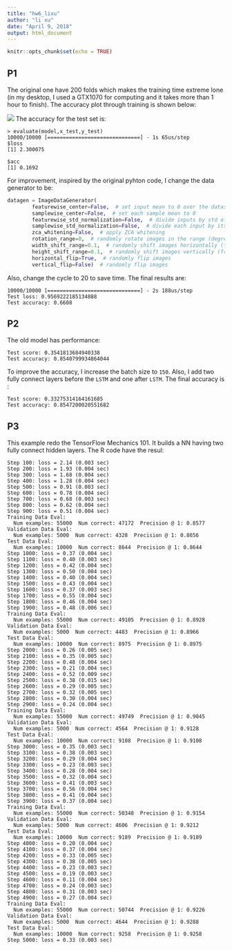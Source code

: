 ---
title: "hw6_lixu"
author: "li xu"
date: "April 9, 2018"
output: html_document
---

```{r setup, include=FALSE}
knitr::opts_chunk$set(echo = TRUE)
```

## P1
The original one have 200 folds which makes the training time extreme lone (in my desktop, I used a GTX1070 for computing and it takes more than 1 hour to finish). The accuracy plot through training is shown below:

![](cifar10_raw.png)
The accuracy for the test set is:
```
> evaluate(model,x_test,y_test)
10000/10000 [==============================] - 1s 65us/step
$loss
[1] 2.300075

$acc
[1] 0.1692
```

For improvement, inspired by the original pyhton code, I change the data generator to be:
```{python,eval=F}
datagen = ImageDataGenerator(
        featurewise_center=False,  # set input mean to 0 over the dataset
        samplewise_center=False,  # set each sample mean to 0
        featurewise_std_normalization=False,  # divide inputs by std of the dataset
        samplewise_std_normalization=False,  # divide each input by its std
        zca_whitening=False,  # apply ZCA whitening
        rotation_range=0,  # randomly rotate images in the range (degrees, 0 to 180)
        width_shift_range=0.1,  # randomly shift images horizontally (fraction of total width)
        height_shift_range=0.1,  # randomly shift images vertically (fraction of total height)
        horizontal_flip=True,  # randomly flip images
        vertical_flip=False)  # randomly flip images
```

Also, change the cycle to 20 to save time. The final results are:
```
10000/10000 [==============================] - 2s 188us/step
Test loss: 0.9569222185134888
Test accuracy: 0.6608
```

## P2

The old model has performance:
```
Test score: 0.3541813684940338
Test accuracy: 0.8540799934864044
```
To improve the accuracy, I increase the batch size to `150`. Also, I add two 
fully connect layers before the `LSTM` and one after `LSTM`. The final accuracy is :
```
Test score: 0.33275314164161685
Test accuracy: 0.8547200020551682
```

## P3

This example redo the TensorFlow Mechanics 101. It builds a NN having two fully 
connect hidden layers. The R code have the resul:
```
Step 100: loss = 2.14 (0.003 sec)
Step 200: loss = 1.93 (0.004 sec)
Step 300: loss = 1.68 (0.004 sec)
Step 400: loss = 1.28 (0.004 sec)
Step 500: loss = 0.91 (0.003 sec)
Step 600: loss = 0.78 (0.004 sec)
Step 700: loss = 0.68 (0.003 sec)
Step 800: loss = 0.62 (0.004 sec)
Step 900: loss = 0.51 (0.004 sec)
Training Data Eval:
  Num examples: 55000  Num correct: 47172  Precision @ 1: 0.8577
Validation Data Eval:
  Num examples: 5000  Num correct: 4328  Precision @ 1: 0.8656
Test Data Eval:
  Num examples: 10000  Num correct: 8644  Precision @ 1: 0.8644
Step 1000: loss = 0.37 (0.004 sec)
Step 1100: loss = 0.40 (0.003 sec)
Step 1200: loss = 0.42 (0.004 sec)
Step 1300: loss = 0.50 (0.004 sec)
Step 1400: loss = 0.40 (0.004 sec)
Step 1500: loss = 0.43 (0.004 sec)
Step 1600: loss = 0.37 (0.003 sec)
Step 1700: loss = 0.55 (0.004 sec)
Step 1800: loss = 0.46 (0.004 sec)
Step 1900: loss = 0.48 (0.006 sec)
Training Data Eval:
  Num examples: 55000  Num correct: 49105  Precision @ 1: 0.8928
Validation Data Eval:
  Num examples: 5000  Num correct: 4483  Precision @ 1: 0.8966
Test Data Eval:
  Num examples: 10000  Num correct: 8975  Precision @ 1: 0.8975
Step 2000: loss = 0.26 (0.005 sec)
Step 2100: loss = 0.35 (0.005 sec)
Step 2200: loss = 0.48 (0.004 sec)
Step 2300: loss = 0.21 (0.004 sec)
Step 2400: loss = 0.52 (0.009 sec)
Step 2500: loss = 0.38 (0.015 sec)
Step 2600: loss = 0.29 (0.005 sec)
Step 2700: loss = 0.32 (0.005 sec)
Step 2800: loss = 0.30 (0.004 sec)
Step 2900: loss = 0.24 (0.004 sec)
Training Data Eval:
  Num examples: 55000  Num correct: 49749  Precision @ 1: 0.9045
Validation Data Eval:
  Num examples: 5000  Num correct: 4564  Precision @ 1: 0.9128
Test Data Eval:
  Num examples: 10000  Num correct: 9108  Precision @ 1: 0.9108
Step 3000: loss = 0.35 (0.003 sec)
Step 3100: loss = 0.38 (0.003 sec)
Step 3200: loss = 0.29 (0.004 sec)
Step 3300: loss = 0.23 (0.003 sec)
Step 3400: loss = 0.28 (0.004 sec)
Step 3500: loss = 0.32 (0.004 sec)
Step 3600: loss = 0.41 (0.003 sec)
Step 3700: loss = 0.56 (0.004 sec)
Step 3800: loss = 0.41 (0.004 sec)
Step 3900: loss = 0.37 (0.004 sec)
Training Data Eval:
  Num examples: 55000  Num correct: 50348  Precision @ 1: 0.9154
Validation Data Eval:
  Num examples: 5000  Num correct: 4606  Precision @ 1: 0.9212
Test Data Eval:
  Num examples: 10000  Num correct: 9189  Precision @ 1: 0.9189
Step 4000: loss = 0.20 (0.004 sec)
Step 4100: loss = 0.37 (0.004 sec)
Step 4200: loss = 0.33 (0.005 sec)
Step 4300: loss = 0.38 (0.005 sec)
Step 4400: loss = 0.23 (0.003 sec)
Step 4500: loss = 0.19 (0.003 sec)
Step 4600: loss = 0.11 (0.004 sec)
Step 4700: loss = 0.24 (0.003 sec)
Step 4800: loss = 0.31 (0.003 sec)
Step 4900: loss = 0.27 (0.004 sec)
Training Data Eval:
  Num examples: 55000  Num correct: 50744  Precision @ 1: 0.9226
Validation Data Eval:
  Num examples: 5000  Num correct: 4644  Precision @ 1: 0.9288
Test Data Eval:
  Num examples: 10000  Num correct: 9258  Precision @ 1: 0.9258
Step 5000: loss = 0.33 (0.003 sec)
```
